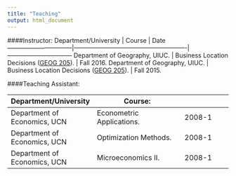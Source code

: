 ```yaml
---
title: "Teaching"
output: html_document
---
```




####Instructor:
Department/University           | Course                                                | Date
--------------------------------|-------------------------------------------------------|--------------------------------
Department of Geography, UIUC.  | Business Location Decisions ([GEOG 205](https://courses.illinois.edu/schedule/2016/fall/GEOG/205)).               | Fall 2016.
Department of Geography, UIUC.  | Business Location Decisions ([GEOG 205](https://courses.illinois.edu/schedule/2015/fall/GEOG/205)).               | Fall 2015.

####Teaching Assistant: 

Department/University  | Course:
--------------------------------|-------------------------------------------------------|--------------------------------
Department of Economics, UCN    | Econometric Applications.                             | 2008-1
Department of Economics, UCN    | Optimization Methods.                                 | 2008-1
Department of Economics, UCN    | Microeconomics II.                                   | 2008-1
